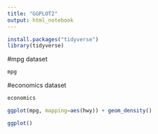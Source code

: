 ```yaml
---
title: "GGPLOT2"
output: html_notebook
---
```


```r
install.packages("tidyverse")
library(tidyverse)
```


#mpg dataset
```r
mpg
```

#economics dataset
```r
economics
```


```r
ggplot(mpg, mapping=aes(hwy)) + geom_density()
```

```r
ggplot()
```

